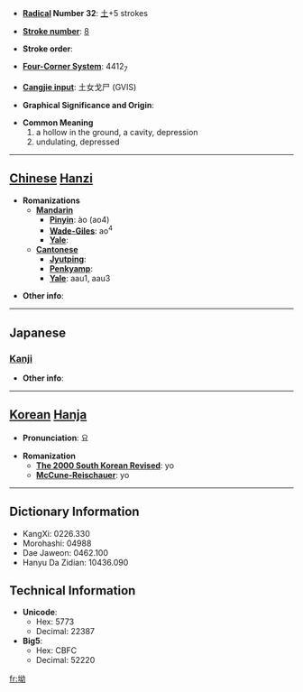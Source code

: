* '''[[Wiktionary:Chinese radical index| Radical]] Number 32''': [[Wiktionary:Chinese radical index 土|土]]+5 strokes

* '''[[Wiktionary:Chinese total strokes index|Stroke number]]''': [[Wiktionary:Chinese total strokes index 8|8]]

* '''Stroke order''': 

* '''[[Wiktionary:Chinese four corner index|Four-Corner System]]''': 4412<sub>7</sub>

* '''[[Wiktionary:Chinese Cangjie index|Cangjie input]]''': 土女戈尸 (GVIS)

* '''Graphical Significance and Origin''': 

* '''Common Meaning'''
*#a hollow in the ground, a cavity, depression
*# undulating, depressed


----

== [[Chinese]] [[Hanzi]] ==

* '''Romanizations'''
** '''[[Mandarin]]'''
*** '''[[Pinyin]]''': ào (ao4)
*** '''[[Wade-Giles]]''': ao<sup>4</sup>
*** '''[[Yale]]''': 
** '''[[Cantonese]]'''
*** '''[[Jyutping]]''':
*** '''[[Penkyamp]]''': 
*** '''[[Yale]]''': aau1, aau3

* '''Other info''': 

----

==Japanese==
===[[Kanji]]===
{{kanji|on readings=[[あう]] (au), [[えう]] (eu)
|kun readings=[[くぼみ]] (kubomi)
}}

* '''Other info''':  

----

== [[Korean]] [[Hanja]] ==

* '''Pronunciation''': 요

* '''Romanization'''
** '''[[The 2000 South Korean Revised Romanization|The 2000 South Korean Revised]]''': yo
** '''[[McCune-Reischauer]]''': yo

----

== Dictionary Information ==

* KangXi: 0226.330
* Morohashi: 04988
* Dae Jaweon: 0462.100
* Hanyu Da Zidian: 10436.090

== Technical Information ==

* '''Unicode''':
** Hex: 5773
** Decimal: 22387
* '''Big5''':
** Hex: CBFC
** Decimal: 52220

[[fr:坳]]